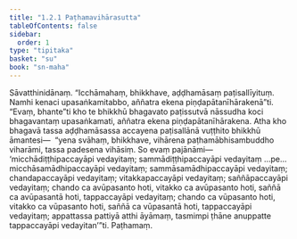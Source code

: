 ```yaml
---
title: "1.2.1 Paṭhamavihārasutta"
tableOfContents: false
sidebar:
  order: 1
type: "tipitaka"
basket: "su"
book: "sn-maha"
---
```



<DynamicBreadcrumb />

<Division number="11" book="sn-maha">

<Paragraph number="61" book="sn-maha">
Sāvatthinidānaṃ. “Icchāmahaṃ, bhikkhave, aḍḍhamāsaṃ paṭisallīyituṃ. Namhi kenaci upasaṅkamitabbo, aññatra ekena piṇḍapātanīhārakenā”ti. “Evaṃ, bhante”ti kho te bhikkhū bhagavato paṭissutvā nāssudha koci bhagavantaṃ upasaṅkamati, aññatra ekena piṇḍapātanīhārakena.
</Paragraph>

<Paragraph number="62" book="sn-maha">
Atha kho bhagavā tassa aḍḍhamāsassa accayena paṭisallānā vuṭṭhito bhikkhū āmantesi—  “yena svāhaṃ, bhikkhave, vihārena paṭhamābhisambuddho viharāmi, tassa padesena vihāsiṃ. So evaṃ pajānāmi—  ‘micchādiṭṭhipaccayāpi vedayitaṃ; sammādiṭṭhipaccayāpi vedayitaṃ …pe…  micchāsamādhipaccayāpi vedayitaṃ; sammāsamādhipaccayāpi vedayitaṃ; chandapaccayāpi vedayitaṃ; vitakkapaccayāpi vedayitaṃ; saññāpaccayāpi vedayitaṃ; chando ca avūpasanto hoti, vitakko ca avūpasanto hoti, saññā ca avūpasantā hoti, tappaccayāpi vedayitaṃ; chando ca vūpasanto hoti, vitakko ca vūpasanto hoti, saññā ca vūpasantā hoti, tappaccayāpi vedayitaṃ; appattassa pattiyā atthi āyāmaṃ, tasmimpi ṭhāne anuppatte tappaccayāpi vedayitan’”ti.

</Paragraph>
</Division>

<Paragraph number="63" type="center" book="sn-maha">
Paṭhamaṃ.
</Paragraph>